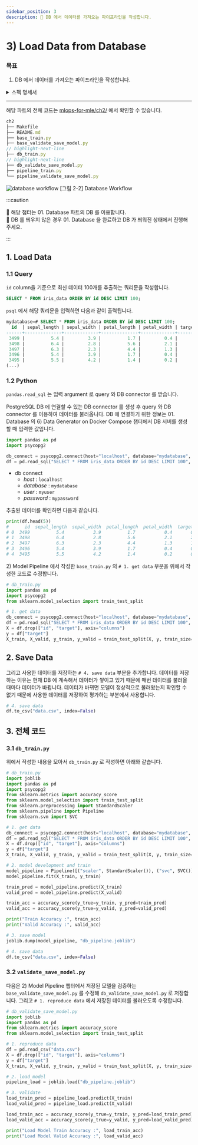 ```yaml
---
sidebar_position: 3
description: 📌 DB 에서 데이터를 가져오는 파이프라인을 작성합니다.
---
```


# 3) Load Data from Database

### 목표

1. DB 에서 데이터를 가져오는 파이프라인을 작성합니다.

<details>
<summary>스펙 명세서</summary>
<CodeDescription>

### 스펙 명세서

1. 데이터 불러오기
    -  <Part>01. Database</Part> 파트에서 생성한 데이터베이스에서 데이터를 가져옵니다.
    - <code>id</code> column을 기준으로 최신 데이터 100개를 추출하는 쿼리문을 작성합니다.
    - <code>pandas.read_sql</code> 함수를 이용해 데이터를 추출합니다.
2. 모델 파이프라인 수정
    - <Chapter>1) Base Model Development </Chapter> 챕터에서 작성한 파이프라인 중 데이터를 불러오는 부분을 위에서 작성한 함수로 수정합니다.
    - 모델을 학습하고 저장합니다.
    - 저장된 모델이 정상적으로 동작하는지 확인합니다.

</CodeDescription>
</details>

---

<BrowserWindow url="https://github.com/mlops-for-mle/mlops-for-mle/tree/main/ch2">

해당 파트의 전체 코드는 [mlops-for-mle/ch2/](https://github.com/mlops-for-mle/mlops-for-mle/tree/main/ch2) 에서 확인할 수 있습니다.

```js
ch2
├── Makefile
├── README.md
├── base_train.py
├── base_validate_save_model.py
// highlight-next-line
├── db_train.py
// highlight-next-line
├── db_validate_save_model.py
├── pipeline_train.py
└── pipeline_validate_save_model.py
```

</BrowserWindow>

<div style={{textAlign: 'center'}}>

![database workflow](./img/model-development-2.png)
[그림 2-2] Database Workflow
</div>


:::caution

📌  해당 챕터는 <Part>01. Database</Part> 파트의 DB 를 이용합니다.  
📌  DB 를 띄우지 않은 경우 <Part>01. Database</Part> 을 완료하고 DB 가 띄워진 상태에서 진행해주세요.

:::

## 1. Load Data
### 1.1 Query
`id` column을 기준으로 최신 데이터 100개를 추출하는 쿼리문을 작성합니다.

```sql
SELECT * FROM iris_data ORDER BY id DESC LIMIT 100;
```

`psql` 에서 해당 쿼리문을 입력하면 다음과 같이 출력됩니다.

```sql
mydatabase=# SELECT * FROM iris_data ORDER BY id DESC LIMIT 100;
  id  | sepal_length | sepal_width | petal_length | petal_width | target
------+--------------+-------------+--------------+-------------+--------
 3499 |          5.4 |         3.9 |          1.7 |         0.4 |      0
 3498 |          6.4 |         2.8 |          5.6 |         2.1 |      2
 3497 |          6.3 |         2.3 |          4.4 |         1.3 |      1
 3496 |          5.4 |         3.9 |          1.7 |         0.4 |      0
 3495 |          5.5 |         4.2 |          1.4 |         0.2 |      0
(...)
```

### 1.2 Python
`pandas.read_sql` 는 입력 argument 로 query 와 DB connector 를 받습니다.

PostgreSQL DB 에 연결할 수 있는 DB connector 를 생성 후 query 와 DB connector 를 이용하여 데이터를 불러옵니다.
DB 에 연결하기 위한 정보는 <Part>01. Database</Part> 의 <Chapter>6) Data Generator on Docker Compose</Chapter> 챕터에서 DB 서버를 생성할 때 입력한 값입니다.

<CodeDescription>

```python  title="db_train.py"
import pandas as pd
import psycopg2

db_connect = psycopg2.connect(host="localhost", database="mydatabase", user="myuser", password="mypassword")
df = pd.read_sql("SELECT * FROM iris_data ORDER BY id DESC LIMIT 100", db_connect)
```

- db connect 
  - <var>host</var> : <code>localhost</code>
  - <var>database</var> : <code>mydatabase</code>
  - <var>user</var> : <code>myuser</code>
  - <var>password</var> : <code>mypassword</code>

</CodeDescription>

추출된 데이터를 확인하면 다음과 같습니다.

```python
print(df.head(5))
#      id  sepal_length  sepal_width  petal_length  petal_width  target
# 0  3499          5.4           3.9          1.7           0.4       0
# 1  3498          6.4           2.8          5.6           2.1       2
# 2  3497          6.3           2.3          4.4           1.3       1
# 3  3496          5.4           3.9          1.7           0.4       0
# 4  3495          5.5           4.2          1.4           0.2       0
```

<Chapter>2) Model Pipeline</Chapter> 에서 작성한 `base_train.py` 의 `# 1. get data` 부분을 위에서 작성한 코드로 수정합니다.

```python  title="db_train.py"
# db_train.py
import pandas as pd
import psycopg2
from sklearn.model_selection import train_test_split

# 1. get data
db_connect = psycopg2.connect(host="localhost", database="mydatabase", user="myuser", password="mypassword")
df = pd.read_sql("SELECT * FROM iris_data ORDER BY id DESC LIMIT 100", db_connect)
X = df.drop(["id", "target"], axis="columns")
y = df["target"]
X_train, X_valid, y_train, y_valid = train_test_split(X, y, train_size=0.8, random_state=2022)
```

## 2. Save Data
그리고 사용한 데이터를 저장하는 `# 4. save data` 부분을 추가합니다.
데이터를 저장하는 이유는 현재 DB 에 계속해서 데이터가 쌓이고 있기 때문에 매번 데이터를 불러올 때마다 데이터가 바뀝니다.
데이터가 바뀌면 모델이 정상적으로 불러왔는지 확인할 수 없기 때문에 사용한 데이터를 저장하여 평가하는 부분에서 사용합니다.

```python  title="db_train.py"
# 4. save data
df.to_csv("data.csv", index=False)
```


## 3. 전체 코드

### 3.1 `db_train.py`
위에서 작성한 내용을 모아서 `db_train.py` 로 작성하면 아래와 같습니다.

```python  title="db_train.py"
# db_train.py
import joblib
import pandas as pd
import psycopg2
from sklearn.metrics import accuracy_score
from sklearn.model_selection import train_test_split
from sklearn.preprocessing import StandardScaler
from sklearn.pipeline import Pipeline
from sklearn.svm import SVC

# 1. get data
db_connect = psycopg2.connect(host="localhost", database="mydatabase", user="myuser", password="mypassword")
df = pd.read_sql("SELECT * FROM iris_data ORDER BY id DESC LIMIT 100", db_connect)
X = df.drop(["id", "target"], axis="columns")
y = df["target"]
X_train, X_valid, y_train, y_valid = train_test_split(X, y, train_size=0.8, random_state=2022)

# 2. model development and train
model_pipeline = Pipeline([("scaler", StandardScaler()), ("svc", SVC())])
model_pipeline.fit(X_train, y_train)

train_pred = model_pipeline.predict(X_train)
valid_pred = model_pipeline.predict(X_valid)

train_acc = accuracy_score(y_true=y_train, y_pred=train_pred)
valid_acc = accuracy_score(y_true=y_valid, y_pred=valid_pred)

print("Train Accuracy :", train_acc)
print("Valid Accuracy :", valid_acc)

# 3. save model
joblib.dump(model_pipeline, "db_pipeline.joblib")

# 4. save data
df.to_csv("data.csv", index=False)
```

### 3.2 `validate_save_model.py`

다음은 <Chapter>2) Model Pipeline</Chapter> 챕터에서 저장된 모델을 검증하는 `base_validate_save_model.py` 를 수정해 `db_validate_save_model.py` 로 저장합니다.
그리고 `# 1. reproduce data` 에서 저장된 데이터를 불러오도록 수정합니다.

```python  title="db_validate_save_model.py"
# db_validate_save_model.py
import joblib
import pandas as pd
from sklearn.metrics import accuracy_score
from sklearn.model_selection import train_test_split

# 1. reproduce data
df = pd.read_csv("data.csv")
X = df.drop(["id", "target"], axis="columns")
y = df["target"]
X_train, X_valid, y_train, y_valid = train_test_split(X, y, train_size=0.8, random_state=2022)

# 2. load model
pipeline_load = joblib.load("db_pipeline.joblib")

# 3. validate
load_train_pred = pipeline_load.predict(X_train)
load_valid_pred = pipeline_load.predict(X_valid)

load_train_acc = accuracy_score(y_true=y_train, y_pred=load_train_pred)
load_valid_acc = accuracy_score(y_true=y_valid, y_pred=load_valid_pred)

print("Load Model Train Accuracy :", load_train_acc)
print("Load Model Valid Accuracy :", load_valid_acc)
```
